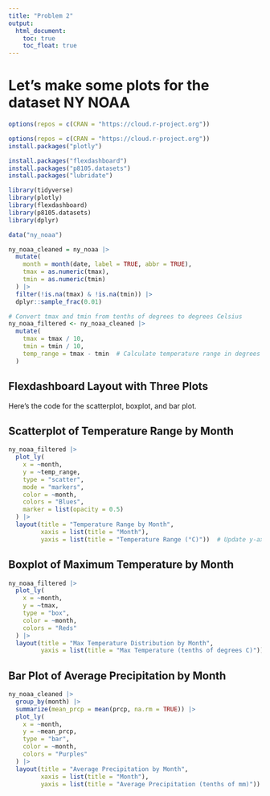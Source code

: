 ```yaml
---
title: "Problem 2"
output: 
  html_document:
    toc: true
    toc_float: true
---
```


# Let's make some plots for the dataset NY NOAA


```r
options(repos = c(CRAN = "https://cloud.r-project.org"))

```

```r
options(repos = c(CRAN = "https://cloud.r-project.org"))
install.packages("plotly")
```



```r
install.packages("flexdashboard")
install.packages("p8105.datasets")
install.packages("lubridate")

library(tidyverse)
library(plotly)
library(flexdashboard)
library(p8105.datasets)
library(dplyr)


```


```r
data("ny_noaa")

ny_noaa_cleaned = ny_noaa |>
  mutate(
    month = month(date, label = TRUE, abbr = TRUE),
    tmax = as.numeric(tmax),  
    tmin = as.numeric(tmin)    
  ) |>
  filter(!is.na(tmax) & !is.na(tmin)) |>
  dplyr::sample_frac(0.01)

# Convert tmax and tmin from tenths of degrees to degrees Celsius
ny_noaa_filtered <- ny_noaa_cleaned |>
  mutate(
    tmax = tmax / 10,
    tmin = tmin / 10,
    temp_range = tmax - tmin  # Calculate temperature range in degrees Celsius
  )

```

## Flexdashboard Layout with Three Plots

Here’s the code for the scatterplot, boxplot, and bar plot.

## Scatterplot of Temperature Range by Month
```r
ny_noaa_filtered |>
  plot_ly(
    x = ~month, 
    y = ~temp_range, 
    type = "scatter", 
    mode = "markers", 
    color = ~month, 
    colors = "Blues",
    marker = list(opacity = 0.5)
  ) |>
  layout(title = "Temperature Range by Month",
         xaxis = list(title = "Month"),
         yaxis = list(title = "Temperature Range (°C)"))  # Update y-axis label
```
## Boxplot of Maximum Temperature by Month
```r
ny_noaa_filtered |>
  plot_ly(
    x = ~month, 
    y = ~tmax, 
    type = "box", 
    color = ~month, 
    colors = "Reds" 
  ) |>
  layout(title = "Max Temperature Distribution by Month",
         yaxis = list(title = "Max Temperature (tenths of degrees C)"))

```


## Bar Plot of Average Precipitation by Month
```r
ny_noaa_cleaned |>
  group_by(month) |>
  summarize(mean_prcp = mean(prcp, na.rm = TRUE)) |>
  plot_ly(
    x = ~month, 
    y = ~mean_prcp, 
    type = "bar", 
    color = ~month, 
    colors = "Purples"
  ) |>
  layout(title = "Average Precipitation by Month",
         xaxis = list(title = "Month"),
         yaxis = list(title = "Average Precipitation (tenths of mm)"))

```




